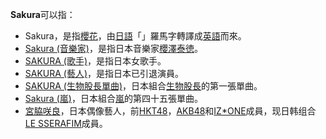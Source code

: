 '''Sakura'''可以指：
*Sakura，是指[[櫻花|櫻花]]，由[[日語|日語]]「{{ruby|桜|さくら}}」羅馬字轉譯成[[英語|英語]]而來。
*[[Sakura_(音樂家)|Sakura (音樂家)]]，是指日本音樂家[[櫻澤泰徳|櫻澤泰徳]]。
*[[SAKURA_(歌手)|SAKURA (歌手)]]，是指日本女歌手。
*[[SAKURA_(藝人)|SAKURA (藝人)]]，是指日本已引退演員{{lj|杉安広美|さくら (タレント)}}。
*[[SAKURA_(生物股長單曲)|SAKURA (生物股長單曲)]]，日本組合[[生物股長|生物股長]]的第一張單曲。
*[[Sakura_(嵐)|Sakura (嵐)]]，日本組合[[嵐|嵐]]的第四十五張單曲。
*[[宮脇咲良|宮脇咲良]]，日本偶像藝人，前[[HKT48|HKT48]]，[[AKB48|AKB48]]和[[IZ*ONE|IZ*ONE]]成員，现日韩组合[[LE_SSERAFIM|LE SSERAFIM]]成員。
{{disambig|Cat=非中文名称消歧义}}